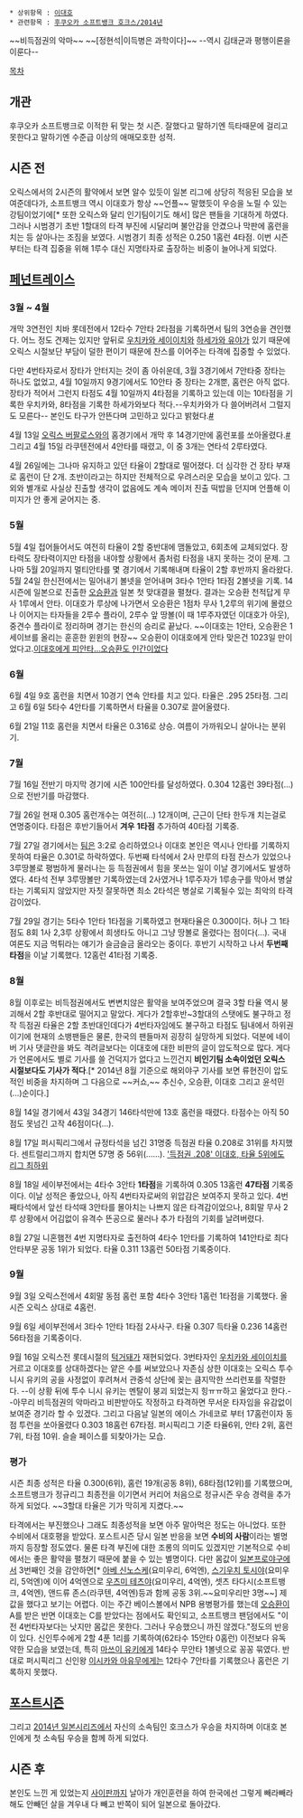  * 상위항목 : [[이대호]]
 * 관련항목 : [[후쿠오카 소프트뱅크 호크스/2014년]]

~~비득점권의 악마~~ ~~[정현석|이득병은 과학이다]~~ --역시 김태균과 평행이론을 이룬다--

[[목차]]
== 개관 ==
후쿠오카 소프트뱅크로 이적한 뒤 맞는 첫 시즌. 잘했다고 말하기엔 득타때문에 걸리고 못한다고 말하기엔 수준급 이상의 애매모호한 성적. 

== 시즌 전 ==
오릭스에서의 2시즌의 활약에서 보면 알수 있듯이 일본 리그에 상당히 적응된 모습을 보여준데다가, 소프트뱅크 역시 이대호가 항상 ~~언플~~ 말했듯이 우승을 노릴 수 있는 강팀이었기에[* 또한 오릭스와 달리 인기팀이기도 해서] 많은 팬들을 기대하게 하였다. 그러나 시범경기 초반 1할대의 타격 부진에 시달리며 불안감을 안겼으나 막판에 홈런을 치는 등 살아나는 조짐을 보였다. 시범경기 최종 성적은 0.250 1홈런 4타점. 이번 시즌부터는 타격 집중을 위해 1루수 대신 지명타자로 출장하는 비중이 늘어나게 되었다.

== [[페넌트레이스]] ==
=== 3월 ~ 4월 ===
개막 3연전인 치바 롯데전에서 12타수 7안타 2타점을 기록하면서 팀의 3연승을 견인했다. 어느 정도 견제는 있지만 앞뒤로 [[우치카와 세이이치]]와 [[하세가와 유야]]가 있기 때문에 오릭스 시절보단 부담이 덜한 편이기 때문에 찬스를 이어주는 타격에 집중할 수 있었다.

다만 4번타자로서 장타가 안터지는 것이 좀 아쉬운데, 3월 3경기에서 7안타중 장타는 하나도 없었고, 4월 10일까지 9경기에서도 10안타 중 장타는 2개뿐, 홈런은 아직 없다. 장타가 적어서 그런지 타점도 4월 10일까지 4타점을 기록하고 있는데 이는 10타점을 기록한 우치카와, 8타점을 기록한 하세가와보다 적다.--우치카와가 다 쓸어버려서 그럴지도 모른다-- 본인도 타구가 안뜬다며 고민하고 있다고 밝혔다.[http://sports.news.naver.com/sports/index.nhn?category=npb&ctg=news&mod=read&office_id=410&article_id=0000140637 #]

4월 13일 [[오릭스 버팔로스]]와의 홈경기에서 개막 후 14경기만에 홈런포를 쏘아올렸다.[http://sports.news.naver.com/sports/index.nhn?category=worldbaseball&ctg=news&mod=read&office_id=076&article_id=0002496927 #] 그리고 4월 15일 라쿠텐전에서 4안타를 때렸고, 이 중 3개는 연타석 2루타였다.

4월 26일에는 그나마 유지하고 있던 타율이 2할대로 떨어졌다. 더 심각한 건 장타 부재로 홈런이 단 2개. 초반이라고는 하지만 전체적으로 우려스러운 모습을 보이고 있다. 그 외와 별개로 사실상 진출할 생각이 없음에도 계속 메이저 진출 떡밥을 던지며 언플해 이미지가 안 좋게 굳어지는 중.

=== 5월 ===
5월 4일 접어들어서도 여전히 타율이 2할 중반대에 맴돌았고, 6회초에 교체되었다. 장타력도 장타력이지만 타점을 내야할 상황에서 좀처럼 타점을 내지 못하는 것이 문제. 그나마 5월 20일까지 멀티안타를 몇 경기에서 기록해내며 타율이 2할 후반까지 올라왔다. 5월 24일 한신전에서는 밀어내기 볼넷을 얻어내며 3타수 1안타 1타점 2볼넷을 기록. 14시즌에 일본으로 진출한 [[오승환]]과 일본 첫 맞대결을 펼쳤다. 결과는 오승환 천적답게 무사 1루에서 안타. 이대호가 루상에 나가면서 오승환은 1점차 무사 1,2루의 위기에 몰렸으나 이어지는 타자들을 2루수 플라이, 2루수 앞 땅볼(이 때 1루주자였던 이대호가 아웃), 중견수 플라이로 정리하며 경기는 한신의 승리로 끝났다. ~~이대호는 1안타, 오승환은 1세이브를 올리는 훈훈한 윈윈의 현장~~ 오승환이 이대호에게 안타 맞은건 1023일 만이었다고.[http://sports.news.naver.com/sports/index.nhn?category=npb&ctg=news&mod=read&office_id=410&article_id=0000152932 이대호에게 피안타…오승환도 인간이었다]

=== 6월 ===
6월 4일 9호 홈런을 치면서 10경기 연속 안타를 치고 있다. 타율은 .295 25타점. 그리고 6월 6일 5타수 4안타를 기록하면서 타율을 0.307로 끌어올렸다.

6월 21일 11호 홈런을 치면서 타율은 0.316로 상승. 여름이 가까워오니 살아나는 분위기. 

=== 7월 ===
7월 16일 전반기 마지막 경기에 시즌 100안타를 달성하였다. 0.304 12홈런 39타점(...)으로 전반기를 마감했다.

7월 26일 현재 0.305 홈런개수는 여전히(...) 12개이며, 근근이 단타 한두개 치는걸로 연명중이다. 타점은 후반기들어서 '''겨우''' '''1타점''' 추가하여 40타점 기록중.

7월 27일 경기에서는 [[후쿠오카 소프트뱅크 호크스|팀]]은 3:2로 승리하였으나 이대호 본인은 역시나 안타를 기록하지 못하여 타율은 0.301로 하락하였다. 두번째 타석에서 2사 만루의 타점 찬스가 있었으나 3루땅볼로 평범하게 물러나는 등 득점권에서 힘을 못쓰는 일이 이날 경기에서도 발생하였다. 4타석 전부 3루땅볼만 기록하였는데 2사였거나 1루주자가 1루송구를 막아서 병살타는 기록되지 않았지만 자칫 잘못하면 최소 2타석은 병살로 기록될수 있는 최악의 타격감이었다.

7월 29일 경기는 5타수 1안타 1타점을 기록하였고 현재타율은 0.300이다. 허나 그 1타점도 8회 1사 2,3루 상황에서 희생타도 아니고 그냥 땅볼로 올렸다는 점이다(...). 국내 여론도 지금 먹튀라는 얘기가 슬금슬금 올라오는 중이다. 후반기 시작하고 나서 '''두번째 타점'''을 이날 기록했다. 12홈런 41타점 기록중.

=== 8월 ===
8월 이후로는 비득점권에서도 변변치않은 활약을 보여주었으며 결국 3할 타율 역시 붕괴해서 2할 후반대로 떨어지고 말았다. 게다가 2할후반~3할대의 스탯에도 불구하고 정작 득점권 타율은 2할 초반대인데다가 4번타자임에도 불구하고 타점도 팀내에서 하위권이기에 현재의 소뱅팬들은 물론, 한국의 팬들마저 굉장히 실망하게 되었다. 덕분에 네이버 기사 댓글란을 봐도 격려글보다는 이대호에 대한 비판의 글이 압도적으로 많다. 게다가 언론에서도 별로 기사를 쓸 건덕지가 없다고 느낀건지 '''비인기팀 소속이었던 오릭스 시절보다도 기사가 적다'''.[* 2014년 8월 기준으로 해외야구 기사를 보면 류현진이 압도적인 비중을 차지하며 그 다음으로 ~~커쇼,~~ 추신수, 오승환, 이대호 그리고 윤석민(...)순이다.] 

8월 14일 경기에서 43일 34경기 146타석만에 13호 홈런을 때렸다. 타점수는 아직 50점도 못넘긴 고작 46점이다(...).

8월 17일 퍼시픽리그에서 규정타석을 넘긴 31명중 득점권 타율 0.208로 31위를 차지했다. 센트럴리그까지 합치면 57명 중 56위(......). [http://sports.news.naver.com/sports/index.nhn?category=npb&ctg=news&mod=read&office_id=109&article_id=0002855841 '득점권 .208' 이대호, 타율 5위에도 리그 최하위]

8월 18일 세이부전에서는 4타수 3안타 '''1타점'''을 기록하여 0.305 13홈런 '''47타점''' 기록중이다. 이날 성적은 좋았으나, 아직 4번타자로써의 위압감은 보여주지 못하고 있다. 4번째타석에서 앞선 타석때 3안타를 몰아치는 나쁘지 않은 타격감이었으나, 8회말 무사 2루 상황에서 어김없이 유격수 뜬공으로 물러나 추가 타점의 기회를 날려버렸다.

8월 27일 니혼햄전 4번 지명타자로 출전하여 4타수 1안타를 기록하여 141안타로 최다안타부문 공동 1위가 되었다. 타율 0.311 13홈런 50타점 기록중이다.

=== 9월 ===
9월 3일 오릭스전에서 4회말 동점 홈런 포함 4타수 3안타 1홈런 1타점을 기록했다. 올 시즌 오릭스 상대로 4홈런.

9월 6일 세이부전에서 3타수 1안타 1타점 2사사구. 타율 0.307 득타율 0.236 14홈런 56타점을 기록중이다.

9월 16일 오릭스전 롯데시절의 [[김거김|턱거돼]]가 재현되었다. 3번타자인 [[우치카와 세이이치]]를 거르고 이대호를 상대하겠다는 얕은 수를 써보았으나 자존심 상한 이대호는 오릭스 투수 니시 유키의 공을 사정없이 후려쳐서 관중석 상단에 꽂는 큼지막한 쓰리런포를 작렬한다. --이 상황 뒤에 투수 니시 유키는 멘탈이 붕괴 되었는지 힝ㅠㅠ하고 울었다고 한다.--아무리 비득점권의 악마라고 비판받아도 작정하고 타격하면 무서운 타자임을 유감없이 보여준 경기라 할 수 있겠다. 그리고 다음날 일본의 에이스 가네코로 부터 17홈런이자 동점 투런을 쏘아올렸다 0.303 18홈런 67타점. 퍼시픽리그 기준 타율6위, 안타 2위, 홈런 7위, 타점 10위. 슬슬 페이스를 되찾아가는 모습.

=== 평가 ===
시즌 최종 성적은 타율 0.300(6위), 홈런 19개(공동 8위), 68타점(12위)를 기록했으며, 소프트뱅크가 정규리그 최종전을 이기면서 커리어 처음으로 정규시즌 우승 경력을 추가하게 되었다. ~~3할대 타율은 기가 막히게 지켰다.~~
 

타격에서는 부진했으나 그래도 최종성적을 보면 아주 말아먹은 정도는 아니었다. 또한 수비에서 대호평을 받았다. 포스트시즌 당시 일본 반응을 보면 '''수비의 사람'''이라는 별명까지 등장할 정도였다. 물론 타격 부진에 대한 조롱의 의미도 있겠지만 기본적으로 수비에서는 좋은 활약을 펼쳤기 때문에 붙을 수 있는 별명이다. 다만 몸값이 [[일본프로야구]]에서 3번째인 것을 감안하면[* [[아베 신노스케]](요미우리, 6억엔), [[스기우치 토시야]](요미우리, 5억엔)에 이어 4억엔으로 [[우츠미 테츠야]](요미우리, 4억엔), 셋츠 타다시(소프트뱅크, 4억엔), 앤드류 존스(라쿠텐, 4억엔)등과 함께 공동 3위.~~요미우리만 3명~~] 제 값을 했다고 보기는 어렵다. 이는 주간 베이스볼에서 NPB 용병평가를 했는데 [[오승환]]이 A를 받은 반면 이대호는 C를 받았다는 점에서도 확인되고, 소프트뱅크 팬덤에서도 "이전 4번타자보다는 낫지만 몸값은 못한다. 그러나 우승했으니 까진 않겠다."정도의 반응이 있다.
신인투수에게 2할 4푼 1리를 기록하여(62타수 15안타 0홈런) 이전보다 유독 약한 모습을 보였는데, 특히 [[마쓰이 유키]]에게 14타수 무안타 1볼넷으로 꽁꽁 묶였다. 반대로 퍼시픽리그 신인왕 [[이시카와 아유무]]에게는 12타수 7안타를 기록했으나 홈런은 기록하지 못했다.

== [[포스트시즌]] ==
그리고 [[2014년 일본시리즈]]에서 자신의 소속팀인 호크스가 우승을 차지하며 이대호 본인에게 첫 소속팀 우승을 함께 하게 되었다.

== 시즌 후 ==
본인도 느낀 게 있었는지 [[사이판]]까지 날아가 개인훈련을 하여 한국에선 그렇게 빼라빼라 해도 안빼던 살을 겨우내 다 빼고 반쪽이 되어 일본으로 돌아갔다.
